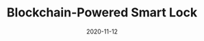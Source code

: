 ---
title: Blockchain-Powered Smart Lock
tag: Tools
status: publish
date: 2020-11-12
slug: Using blockchain smart contracts to control and automate a smart lock with Raspberry Pi.
logo: /img/Blockchain-Powered Smart Lock.png
featured_img: https://wp.gcap1.iotex.io/wp-content/uploads/2020/11/SmartLock.jpeg
website: https://www.hackster.io/simone-romano/a-blockchain-powered-smart-lock-21fad9
twitter:
telegram:
---